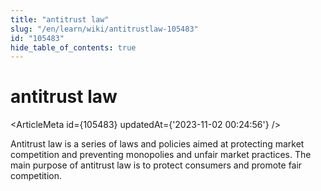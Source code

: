 ```yaml
---
title: "antitrust law"
slug: "/en/learn/wiki/antitrustlaw-105483"
id: "105483"
hide_table_of_contents: true
---
```



# antitrust law

<ArticleMeta id={105483} updatedAt={'2023-11-02 00:24:56'} />
<div className='border-solid border-b border-t-0 my-4 border-[var(--ifm-color-gray-300)]' />

Antitrust law is a series of laws and policies aimed at protecting market competition and preventing monopolies and unfair market practices. The main purpose of antitrust law is to protect consumers and promote fair competition.
